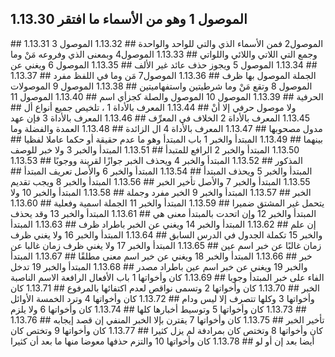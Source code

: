 ## 1.13.30 الموصول 1 وهو من الأسماء ما افتقر
<YouTube videoId='m0G7JxWv3lA' opts={opts} />
## 1.13.31 الموصول2 فمن الأسماء الذي والتي للواحد والواحدة
<YouTube videoId='f9FT7nu-BN0' opts={opts} />
## 1.13.32 الموصول 3 وجمع التي اللاتي واللائي واللواتي
<YouTube videoId='vZBFE2z1zmw' opts={opts} />
## 1.13.33 الموصول4 وبمعنى الذي وفروعه مَنْ وما
<YouTube videoId='ieP08vFYRuk' opts={opts} />
## 1.13.34 الموصول 5 ويجوز حذف عائد غير الألف
<YouTube videoId='N8ZGus2T5Ns' opts={opts} />
## 1.13.35 الموصول 6 ويغني عن الجملة الموصول بها ظرف
<YouTube videoId='Ki8ZGdfKyQs' opts={opts} />
## 1.13.36 الموصول7 مَن وما في اللفظ مفرد
<YouTube videoId='fKwqPP9v_8A' opts={opts} />
## 1.13.37 الموصول 8 وتقع مَنْ وما شرطيتين واستفهاميتين
<YouTube videoId='YYs86VPFciI' opts={opts} />
## 1.13.38 الموصول 9 الموصولات الحرفية
<YouTube videoId='slpjPJFnxaY' opts={opts} />
## 1.13.39 الموصول 10 الموصول والصلة كجزأي اسم
<YouTube videoId='lBzOirFyth0' opts={opts} />
## 1.13.40 الموصول 11 ولا موصول حرفي إلا أنْ
<YouTube videoId='K8Qcz-Y6Rzw' opts={opts} />
## 1.13.44 المعرف بالأداة 1 ، تلخيص جميع أنواع أل
<YouTube videoId='HqT1GF0penw' opts={opts} />
## 1.13.45 المعرف بالأداة 2 الخلاف في المعرِّف
<YouTube videoId='WAj449YJnnM' opts={opts} />
## 1.13.46 المعرف بالأداة 3 فإن عهد مدول مصحوبها
<YouTube videoId='506POe521Rk' opts={opts} />
## 1.13.47 المعرف بالأداة 4 ال الزائدة
<YouTube videoId='77o8J7lhc_c' opts={opts} />
## 1.13.48 العمدة والفضلة وما بينهما
<YouTube videoId='X74EpJqOSmg' opts={opts} />
## 1.13.49 المبتدأ والخبر 1 باب المبتدأ وهو ما عدم حقيقة أو حكما عاملا لفظيا
<YouTube videoId='0LBb6PIBR_A' opts={opts} />
## 1.13.50 المبتدأ والخبر 2 الرافع للمتبدأ
<YouTube videoId='jh3kKOjmTY0' opts={opts} />
## 1.13.51 المبتدأ والخبر 3 ولا خبر للوصف المذكور
<YouTube videoId='TwHlPdwnsGA' opts={opts} />
## 1.13.52 المبتدأ والخبر 4 ويحذف الخبر جوازًا لقرينة ووجوبًا
<YouTube videoId='KcU_scmoF-A' opts={opts} />
## 1.13.53 المبتدأ والخبر 5 ويحذف المبتدأ
<YouTube videoId='5-jGh_mSXN0' opts={opts} />
## 1.13.54 المبتدأ والخبر 6 والأصل تعريف المبتدأ
<YouTube videoId='s_7mL5JwfZ0' opts={opts} />
## 1.13.55 المبتدأ والخبر 7 والأصل تأخير الخبر
<YouTube videoId='t-SqDRTo5Ro' opts={opts} />
## 1.13.56 المبتدأ والخبر 8 ويجب تقديم الخبر
<YouTube videoId='XxXoM_xx3aQ' opts={opts} />
## 1.13.57 المبتدأ والخبر 9 الخبر مفرد وجملة
<YouTube videoId='TEtjmOMAC5w' opts={opts} />
## 1.13.58 المبتدأ والخبر 10 ولا يتحمل غير المشتق ضميرا
<YouTube videoId='Jzt9VrxDU1M' opts={opts} />
## 1.13.59 المبتدأ والخبر 11 الجملة اسمية وفعلية
<YouTube videoId='_HNYWtEdE10' opts={opts} />
## 1.13.60 المبتدأ والخبر 12 وإن اتحدت بالمبتدأ معنى هي
<YouTube videoId='XG7-j_vlg5Q' opts={opts} />
## 1.13.61 المبتدأ والخبر 13 وقد يحذف إن علم
<YouTube videoId='f6XGXqJZVv0' opts={opts} />
## 1.13.62 المبتدأ والخبر 14 ويغني عن الخبر باطراد ظرف
<YouTube videoId='oQ52heJnA6E' opts={opts} />
## 1.13.63 المبتدأ والخبر 15 تكملة الجدول في الدرس السابق
<YouTube videoId='jnnMhX4Ue5k' opts={opts} />
## 1.13.64 المبتدأ والخبر 16 ولا يغني ظرف زمان غالبًا عن خبر اسم عين
<YouTube videoId='DChD-T6h7Pc' opts={opts} />
## 1.13.65 المبتدأ والخبر 17 ولا يغني ظرف زمان غالبا عن خبر
<YouTube videoId='PJHIaKcVEBk' opts={opts} />
## 1.13.66 المبتدأ والخبر 18 ويغني عن خبر اسم معنى مطلقًا
<YouTube videoId='tA2qcCsyj6I' opts={opts} />
## 1.13.67 المبتدأ والخبر 19 ويغني عن خبر اسم عين باطراد مصدر
<YouTube videoId='k1abgrqmD5A' opts={opts} />
## 1.13.68 المبتدأ والخبر 19 تدخل الفاء على خبر المبتدأ وجوبا
<YouTube videoId='rKBHUKNaqWE' opts={opts} />
## 1.13.69 كان وأخواتها 1 باب الأفعال الرافعة الاسم الناصبة الخبر
<YouTube videoId='ojVyd7q5nM4' opts={opts} />
## 1.13.70 كان وأخواتها 2 وتسمى نواقص لعدم اكتفائها بالمرفوع
<YouTube videoId='lbsWMT8UFfQ' opts={opts} />
## 1.13.71 كان وأخواتها 3 وكلها تتصرف إلا ليس ودام
<YouTube videoId='16KWSlHT6tI' opts={opts} />
## 1.13.72 كان وأخواتها 4 وترد الخمسة الأوائل
<YouTube videoId='DBu7RGbZbWU' opts={opts} />
## 1.13.73 كان وأخواتها 5 وتوسيط أخبارها كلها
<YouTube videoId='_kN4OS7dJmc' opts={opts} />
## 1.13.74 كان وأخواتها 6 ولا يلزم تأخير الخبر
<YouTube videoId='0IrpFZxOsds' opts={opts} />
## 1.13.75 كان وأخواتها 7 يقترن بإلا الخبر المنفي إن قصد إيجابه
<YouTube videoId='5ywgyPc5j-Y' opts={opts} />
## 1.13.76 كان وأخواتها 8 وتختص كان بمرادفة لم يزل كثيرا
<YouTube videoId='dwPhQuXVKbs' opts={opts} />
## 1.13.77 كان وأخواتها 9 وتختص كان أيضا بعد إن أو لو
<YouTube videoId='avQ6f1cntUg' opts={opts} />
## 1.13.78 كان وأخواتها 10 والتزم حذفها معوضا منها ما بعد أن كثيرا
<YouTube videoId='PgtNYTVxz-Y' opts={opts} />
